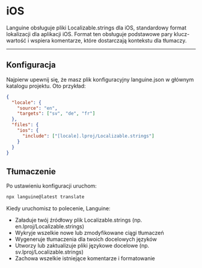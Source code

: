 # iOS

Languine obsługuje pliki Localizable.strings dla iOS, standardowy format lokalizacji dla aplikacji iOS. Format ten obsługuje podstawowe pary klucz-wartość i wspiera komentarze, które dostarczają kontekstu dla tłumaczy.

---

## Konfiguracja

Najpierw upewnij się, że masz plik konfiguracyjny languine.json w głównym katalogu projektu. Oto przykład:

```json
{
  "locale": {
    "source": "en",
    "targets": ["sv", "de", "fr"]
  },
  "files": {
    "ios": {
      "include": ["[locale].lproj/Localizable.strings"]
    }
  }
}
```

## Tłumaczenie

Po ustawieniu konfiguracji uruchom:

```bash
npx languine@latest translate
```

Kiedy uruchomisz to polecenie, Languine:

- Załaduje twój źródłowy plik Localizable.strings (np. en.lproj/Localizable.strings)
- Wykryje wszelkie nowe lub zmodyfikowane ciągi tłumaczeń
- Wygeneruje tłumaczenia dla twoich docelowych języków
- Utworzy lub zaktualizuje pliki językowe docelowe (np. sv.lproj/Localizable.strings)
- Zachowa wszelkie istniejące komentarze i formatowanie
